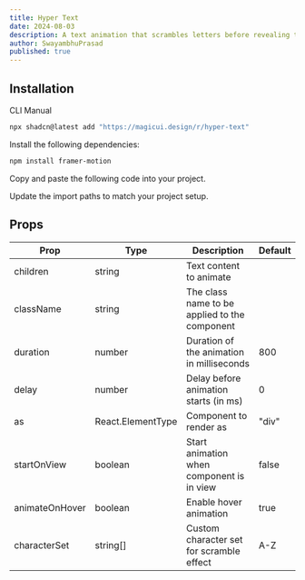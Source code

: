 ```yaml
---
title: Hyper Text
date: 2024-08-03
description: A text animation that scrambles letters before revealing the final text.
author: SwayambhuPrasad
published: true
---
```


<ComponentPreview name="hyper-text-demo" />

## Installation

<Tabs defaultValue="cli">

<TabsList>
  <TabsTrigger value="cli">CLI</TabsTrigger>
  <TabsTrigger value="manual">Manual</TabsTrigger>
</TabsList>
<TabsContent value="cli">

```bash
npx shadcn@latest add "https://magicui.design/r/hyper-text"
```

</TabsContent>

<TabsContent value="manual">

<Steps>

<Step>Install the following dependencies:</Step>

```bash
npm install framer-motion
```

<Step>Copy and paste the following code into your project.</Step>

<ComponentSource name="hyper-text" />

<Step>Update the import paths to match your project setup.</Step>

</Steps>

</TabsContent>

</Tabs>

## Props

| Prop           | Type              | Description                                   | Default |
| -------------- | ----------------- | --------------------------------------------- | ------- |
| children       | string            | Text content to animate                       |         |
| className      | string            | The class name to be applied to the component |         |
| duration       | number            | Duration of the animation in milliseconds     | 800     |
| delay          | number            | Delay before animation starts (in ms)         | 0       |
| as             | React.ElementType | Component to render as                        | "div"   |
| startOnView    | boolean           | Start animation when component is in view     | false   |
| animateOnHover | boolean           | Enable hover animation                        | true    |
| characterSet   | string[]          | Custom character set for scramble effect      | A-Z     |
